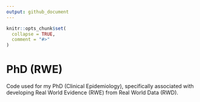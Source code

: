 ```yaml
---
output: github_document
---
```


<!-- README.md is generated from README.Rmd. Please edit that file -->

```r
knitr::opts_chunk$set(
  collapse = TRUE,
  comment = "#>"
)
```

# PhD (RWE)

<!-- badges: start -->
<!-- badges: end -->

Code used for my PhD (Clinical Epidemiology), specifically associated with developing Real World Evidence (RWE) from Real World Data (RWD).
